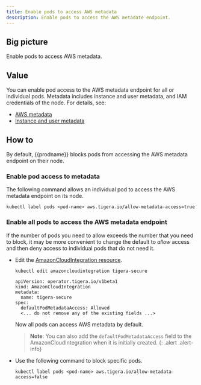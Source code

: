 ```yaml
---
title: Enable pods to access AWS metadata
description: Enable pods to access the AWS metadate endpoint. 
---
```


## Big picture

Enable pods to access AWS metadata.

## Value

You can enable pod access to the AWS metadata endpoint for all or individual pods. Metadata includes instance and user metadata, and IAM credentials of the node. For details, see:

- [AWS metadata](https://docs.aws.amazon.com/AWSEC2/latest/UserGuide/ec2-instance-metadata.html)
- [Instance and user metadata](https://docs.aws.amazon.com/AWSEC2/latest/UserGuide/ec2-instance-metadata.html#instancedata-data-categories)

## How to

By default, {{prodname}} blocks pods from accessing the AWS metadata endpoint on their node.

### Enable pod access to metadata

The following command allows an individual pod to access the AWS metadata endpoint on its node.

  ```
  kubectl label pods <pod-name> aws.tigera.io/allow-metadata-access=true
  ```

### Enable all pods to access the AWS metadata endpoint

If the number of pods you need to allow exceeds the number that you need to block, it may be more convenient to change the default to _allow_ access and then deny access to individual pods that do not need it.

- Edit the [AmazonCloudIntegration resource](/reference/installation/api#operator.tigera.io/v1.AmazonCloudIntegration).

  ```
  kubectl edit amazoncloudintegration tigera-secure
  ```

  ```
  apiVersion: operator.tigera.io/v1beta1
  kind: AmazonCloudIntegration
  metadata:
    name: tigera-secure
  spec:
    defaultPodMetadataAccess: Allowed
    <... do not remove any of the existing fields ...>
  ```

  Now all pods can access AWS metadata by default.

  >**Note**: You can also add the `defaultPodMetadataAccess` field to the AmazonCloudIntegration
  when it is initially created.
  {: .alert .alert-info}

- Use the following command to block specific pods.

  ```
  kubectl label pods <pod-name> aws.tigera.io/allow-metadata-access=false
  ```
